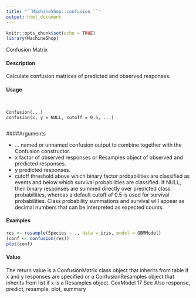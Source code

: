 ```yaml
---
title: "``MachineShop::confusion ``"
output: html_document
---
```


```r
knitr::opts_chunk$set(echo = TRUE)
library(MachineShop)
```


Confusion Matrix

#### Description

Calculate confusion matrices of predicted and observed responses.

#### Usage
<pre><code>

Confusion(...)
confusion(x, y = NULL, cutoff = 0.5, ...)

</code></pre>
####Arguments

* ... named or unnamed confusion output to combine together with the Confusion constructor.
* x factor of observed responses or Resamples object of observed and predicted responses.
* y predicted responses.
* cutoff threshold above which binary factor probabilities are classified as events and below which survival probabilities are classified. If NULL, then binary responses
are summed directly over predicted class probabilities, whereas a default cutoff of 0.5 is used for survival probabilities. Class probability summations and survival
will appear as decimal numbers that can be interpreted as expected counts.


#### Examples
```r

res <- resample(Species ~ ., data = iris, model = GBMModel)
(conf <- confusion(res))
plot(conf)
```

#### Value

The return value is a ConfusionMatrix class object that inherits from table if x and y responses
are specified or a ConfusionResamples object that inherits from list if x is a Resamples object.
CoxModel 17
See Also
response, predict, resample, plot, summary
